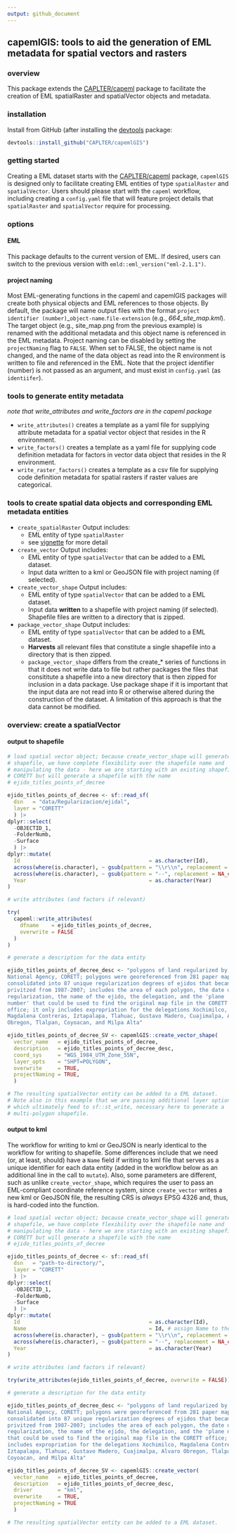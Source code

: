 ```yaml
---
output: github_document
---
```


<!-- README.md is generated from README.Rmd. Please edit the latter. -->

## capemlGIS: tools to aid the generation of EML metadata for spatial vectors and rasters

### overview
  
This package extends the [CAPLTER/capeml](https://github.com/CAPLTER/capeml)
package to facilitate the creation of EML spatialRaster and spatialVector
objects and metadata.


### installation

Install from GitHub (after installing the
[devtools](https://cran.r-project.org/web/packages/devtools/index.html) package:

```r

devtools::install_github("CAPLTER/capemlGIS")
```

### getting started

Creating a EML dataset starts with the
[CAPLTER/capeml](https://github.com/CAPLTER/capeml) package, `capemlGIS` is
designed only to facilitate creating EML entities of type `spatialRaster` and
`spatialVector`. Users should please start with the `capeml` workflow,
including creating a `config.yaml` file that will feature project details that
`spatialRaster` and `spatialVector` require for processing.


### options

#### EML

This package defaults to the current version of EML. If desired, users can
switch to the previous version with `emld::eml_version("eml-2.1.1")`.

#### project naming

Most EML-generating functions in the capeml and capemlGIS packages will create
both physical objects and EML references to those objects. By default, the
package will name output files with the format `project identifier
(number)`\_`object-name`.`file-extension` (e.g., *664_site_map.kml*). The
target object (e.g., site_map.png from the previous example) is renamed with
the additional metadata and this object name is referenced in the EML metadata.
Project naming can be disabled by setting the `projectNaming` flag to `FALSE`.
When set to FALSE, the object name is not changed, and the name of the data
object as read into the R environment is written to file and referenced in the
EML. Note that the project identifier (number) is not passed as an argument,
and must exist in `config.yaml` (as `identiifer`). 

### tools to generate entity metadata
*note that write_attributes and write_factors are in the capeml package*

* `write_attributes()` creates a template as a yaml file for supplying attribute
  metadata for a spatial vector object that resides in the R environment.
* `write_factors()` creates a template as a yaml file for supplying code
  definition metadata for factors in vector data object that resides in the R
  environment.
* `write_raster_factors()` creates a template as a csv file for supplying code
  definition metadata for spatial rasters if raster values are categorical.

### tools to create spatial data objects and corresponding EML metadata entities

* `create_spatialRaster` Output includes:
  + EML entity of type `spatialRaster`
  + see
    [vignette](https://caplter.github.io/capeml/articles/create_spatialRaster.html)
    for more detail
* `create_vector` Output includes:
  + EML entity of type `spatialVector` that can be added to a EML dataset.
  + Input data written to a kml or GeoJSON file with project naming (if
    selected).
* `create_vector_shape` Output includes:
  + EML entity of type `spatialVector` that can be added to a EML dataset.
  + Input data **written** to a shapefile with project naming (if selected).
    Shapefile files are written to a directory that is zipped.
* `package_vector_shape` Output includes:
  + EML entity of type `spatialVector` that can be added to a EML dataset.
  + **Harvests** all relevant files that constitute a single shapefile into a
    directory that is then zipped.
  + `package_vector_shape` differs from the create_* series of functions in
    that it does not write data to file but rather packages the files that
    consititute a shapefile into a new directory that is then zipped for
    inclusion in a data package. Use package shape if it is important that the
    input data are not read into R or otherwise altered during the construction
    of the dataset. A limitation of this approach is that the data cannot be
    modified.


### overview: create a spatialVector

#### output to shapefile

```r

# load spatial vector object; because create_vector_shape will generate a new
# shapefile, we have complete flexibility over the shapefile name and
# manipulating the data - here we are starting with an existing shapefile named
# CORETT but will generate a shapefile with the name
# ejido_titles_points_of_decree 

ejido_titles_points_of_decree <- sf::read_sf(
  dsn   = "data/Regularizacion/ejidal",
  layer = "CORETT"
  ) |>
dplyr::select(
  -OBJECTID_1,
  -FolderNumb,
  -Surface
  ) |>
dplyr::mutate(
  Id                                         = as.character(Id),
  across(where(is.character), ~ gsub(pattern = "\\r\\n", replacement = "", x = .)),
  across(where(is.character), ~ gsub(pattern = "--", replacement = NA_character_, x = .)),
  Year                                       = as.character(Year)
)

# write attributes (and factors if relevant)

try(
  capeml::write_attributes(
    dfname    = ejido_titles_points_of_decree,
    overwrite = FALSE
  )
)

# generate a description for the data entity

ejido_titles_points_of_decree_desc <- "polygons of land regularized by the
National Agency, CORETT; polygons were georeferenced from 281 paper maps,
consolidated into 87 unique regularization degrees of ejidos that became
privitzed from 1987-2007; includes the area of each polygon, the date of
regularization, the name of the ejido, the delegation, and the 'plane
number' that could be used to find the original map file in the CORETT
office; it only includes expropriation for the delegations Xochimilco,
Magdalena Contreras, Iztapalapa, Tlahuac, Gustavo Madero, Cuajimalpa, Alvaro
Obregon, Tlalpan, Coyoacan, and Milpa Alta"

ejido_titles_points_of_decree_SV <- capemlGIS::create_vector_shape(
  vector_name   = ejido_titles_points_of_decree,
  description   = ejido_titles_points_of_decree_desc,
  coord_sys     = "WGS_1984_UTM_Zone_55N",
  layer_opts    = "SHPT=POLYGON",
  overwrite     = TRUE,
  projectNaming = TRUE,
  )

# The resulting spatialVector entity can be added to a EML dataset.
# Note also in this example that we are passing additional layer options,
# which ultimately feed to sf::st_write, necessary here to generate a
# multi-polygon shapefile.
```

#### output to kml

The workflow for writing to kml or GeoJSON is nearly identical to the workflow
for writing to shapefile. Some differences include that we need (or, at least,
should) have a `Name` field if writing to kml file that serves as a unique
identifier for each data entity (added in the workflow below as an additional
line in the call to `mutate`). Also, some parameters are different, such as
unlike `create_vector_shape`, which requires the user to pass an EML-compliant
coordinate reference system, since `create_vector` writes a new kml or GeoJSON
file, the resulting CRS is *always* EPSG 4326 and, thus, is hard-coded into the
function.

```r

# load spatial vector object; because create_vector_shape will generate a new
# shapefile, we have complete flexibility over the shapefile name and
# manipulating the data - here we are starting with an existing shapefile named
# CORETT but will generate a shapefile with the name
# ejido_titles_points_of_decree 

ejido_titles_points_of_decree <- sf::read_sf(
  dsn   = "path-to-directory/",
  layer = "CORETT"
  ) |>
dplyr::select(
  -OBJECTID_1,
  -FolderNumb,
  -Surface
  ) |>
dplyr::mutate(
  Id                                         = as.character(Id),
  Name                                       = Id, # assign Name to the site identifier variable
  across(where(is.character), ~ gsub(pattern = "\\r\\n", replacement = "", x = .)),
  across(where(is.character), ~ gsub(pattern = "--", replacement = NA_character_, x = .)),
  Year                                       = as.character(Year)
)

# write attributes (and factors if relevant)

try(write_attributes(ejido_titles_points_of_decree, overwrite = FALSE))

# generate a description for the data entity

ejido_titles_points_of_decree_desc <- "polygons of land regularized by the
National Agency, CORETT; polygons were georeferenced from 281 paper maps,
consolidated into 87 unique regularization degrees of ejidos that became
privitzed from 1987-2007; includes the area of each polygon, the date of
regularization, the name of the ejido, the delegation, and the 'plane number'
that could be used to find the original map file in the CORETT office; it only
includes expropriation for the delegations Xochimilco, Magdalena Contreras,
Iztapalapa, Tlahuac, Gustavo Madero, Cuajimalpa, Alvaro Obregon, Tlalpan,
Coyoacan, and Milpa Alta"

ejido_titles_points_of_decree_SV <- capemlGIS::create_vector(
  vector_name   = ejido_titles_points_of_decree,
  description   = ejido_titles_points_of_decree_desc,
  driver        = "kml",
  overwrite     = TRUE,
  projectNaming = TRUE
  )

# The resulting spatialVector entity can be added to a EML dataset.

```
